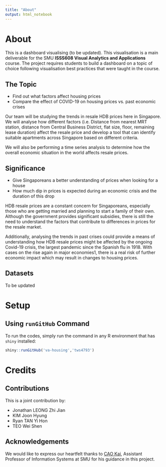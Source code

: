```yaml
---
title: "About"
output: html_notebook
---
```


# About
This is a dashboard visualising (to be updated). This visualisation is a main deliverable for the SMU **ISSS608 Visual Analytics and Applications** course. The project requires students to build a dashboard on a topic of choice following visualisation best practices that were taught in the course.

## The Topic

- Find out what factors affect housing prices
- Compare the effect of COVID-19 on housing prices vs. past economic crises 

Our team will be studying the trends in resale HDB prices here in Singapore. We will analyse how different factors (i.e. Distance from nearest MRT station, distance from Central Business District, flat size, floor, remaining lease duration) affect the resale price and develop a tool that can identify suitable apartments across Singapore based on different criteria. 

We will also be performing a time series analysis to determine how the overall economic situation in the world affects resale prices.

## Significance

- Give Singaporeans a better understanding of prices when looking for a house
- How much dip in prices is expected during an economic crisis and the duration of this drop 

HDB resale prices are a constant concern for Singaporeans, especially those who are getting married and planning to start a family of their own. Although the government provides significant subsidies, there is still the need to understand the factors that contribute to differences in prices for the resale market. 

Additionally, analysing the trends in past crises could provide a means of understanding how HDB resale prices might be affected by the ongoing Covid-19 crisis, the largest pandemic since the Spanish flu in 1918. With cases on the rise again in major economies1, there is a real risk of further economic impact which may result in changes to housing prices.

## Datasets

To be updated

# Setup

## Using `runGitHub` Command

To run the codes, simply run the command in any R environment that has `shiny` installed:

```r
shiny::runGitHub('va-housing','tws4793')
```

# Credits

## Contributions
This is a joint contribution by:

- Jonathan LEONG Zhi Jian
- KIM Joon Hyung
- Ryan TAN Yi Hon
- TEO Wei Shen

## Acknowledgements
We would like to express our heartfelt thanks to [CAO Kai](https://www.smu.edu.sg/faculty/profile/164621/Kai-CAO), Assistant Professor of Information Systems at SMU for his guidance in this project.
